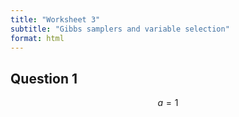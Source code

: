 ```yaml
---
title: "Worksheet 3"
subtitle: "Gibbs samplers and variable selection"
format: html
---
```


## Question 1

$$a=1$$
